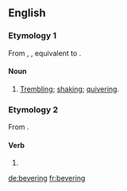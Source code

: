 ==English==

===Etymology 1===
From {{etyl|enm|en}} {{m|enm|*beverynge}}, {{m|enm|beuerynge}}, equivalent to {{suffix|bever|ing|lang=en}}.

====Noun====
{{en-noun|-}}

# [[trembling|Trembling]]; [[shaking]]; [[quivering]].

===Etymology 2===
From {{suffix|bever|ing|lang=en}}.

====Verb====
{{head|en|present participle}}

# {{present participle of|bever|lang=en|nocat=1}}

[[de:bevering]]
[[fr:bevering]]
